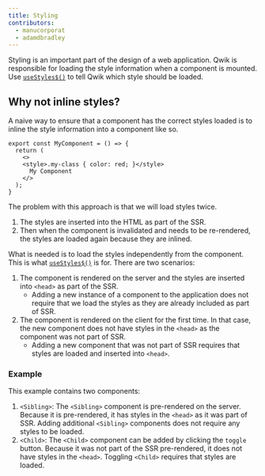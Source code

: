 ```yaml
---
title: Styling
contributors:
  - manucorporat
  - adamdbradley
---
```


Styling is an important part of the design of a web application. Qwik is responsible for loading the style information when a component is mounted. Use [`useStyles$()`](/docs/components/styles/index.mdx#usestyles) to tell Qwik which style should be loaded.

## Why not inline styles?

A naive way to ensure that a component has the correct styles loaded is to inline the style information into a component like so.

```tsx
export const MyComponent = () => {
  return (
    <>
    <style>.my-class { color: red; }</style>
      My Component
    </>
  );
}
```

The problem with this approach is that we will load styles twice.

1. The styles are inserted into the HTML as part of the SSR.
2. Then when the component is invalidated and needs to be re-rendered, the styles are loaded again because they are inlined.

What is needed is to load the styles independently from the component. This is what [`useStyles$()`](/docs/components/styles/index.mdx#usestyles) is for. There are two scenarios:

1. The component is rendered on the server and the styles are inserted into `<head>` as part of the SSR.
   - Adding a new instance of a component to the application does not require that we load the styles as they are already included as part of SSR.
2. The component is rendered on the client for the first time. In that case, the new component does not have styles in the `<head>` as the component was not part of SSR.
   - Adding a new component that was not part of SSR requires that styles are loaded and inserted into `<head>`.

### Example

This example contains two components:

1. `<Sibling>`: The `<Sibling>` component is pre-rendered on the server. Because it is pre-rendered, it has styles in the `<head>` as it was part of SSR. Adding additional `<Sibling>` components does not require any styles to be loaded.
2. `<Child>`: The `<Child>` component can be added by clicking the `toggle` button. Because it was not part of the SSR pre-rendered, it does not have styles in the `<head>`. Toggling `<Child>` requires that styles are loaded.
